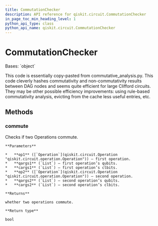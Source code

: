```yaml
---
title: CommutationChecker
description: API reference for qiskit.circuit.CommutationChecker
in_page_toc_min_heading_level: 1
python_api_type: class
python_api_name: qiskit.circuit.CommutationChecker
---
```


# CommutationChecker

<Class id="qiskit.circuit.CommutationChecker" github="https://github.com/qiskit/qiskit/tree/stable/0.22/qiskit/circuit/commutation_checker.py" signature="CommutationChecker">
  Bases: `object`

  This code is essentially copy-pasted from commutative\_analysis.py. This code cleverly hashes commutativity and non-commutativity results between DAG nodes and seems quite efficient for large Clifford circuits. They may be other possible efficiency improvements: using rule-based commutativity analysis, evicting from the cache less useful entries, etc.

  ## Methods

  ### commute

  <Function id="qiskit.circuit.CommutationChecker.commute" name="commute" signature="CommutationChecker.commute(op1, qargs1, cargs1, op2, qargs2, cargs2)">
    Checks if two Operations commute.

    **Parameters**

    *   **op1** ([`Operation`](qiskit.circuit.Operation "qiskit.circuit.operation.Operation")) – first operation.
    *   **qargs1** (`List`) – first operation’s qubits.
    *   **cargs1** (`List`) – first operation’s clbits.
    *   **op2** ([`Operation`](qiskit.circuit.Operation "qiskit.circuit.operation.Operation")) – second operation.
    *   **qargs2** (`List`) – second operation’s qubits.
    *   **cargs2** (`List`) – second operation’s clbits.

    **Returns**

    whether two operations commute.

    **Return type**

    bool
  </Function>
</Class>

